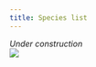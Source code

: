 ```yaml
---
title: Species list
---
```


*Under construction*\
![](/figs/infographics/beaked_whale_transparent.png)